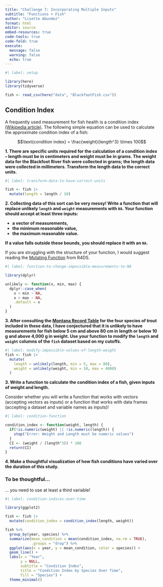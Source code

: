 ```yaml
---
title: "Challenge 7: Incorporating Multiple Inputs"
subtitle: "Functions + Fish"
author: "Lisette Abundez"
format: html
editor: source
embed-resources: true
code-tools: true
code-fold: true
execute: 
  message: false
  warning: false
  echo: true
---
```


```r
#| label: setup

library(here)
library(tidyverse)

fish <- read_csv(here("data", "BlackfootFish.csv"))
```

## Condition Index

A frequently used measurement for fish health is a condition index [(Wikipedia article)](https://en.wikipedia.org/wiki/Condition_index_in_fish). The following
simple equation can be used to calculate the approximate condition index of a
fish:

$$\text{condition index} = \frac{weight}{length^3} \times 100$$

**1. There are specific units required for the calculation of a condition index -- length must be in centimeters and weight must be in grams. The weight data for the Blackfoot River fish were collected in grams; the length data were collected in millimeters. Transform the length data to the correct units.**

```r
#| label: transform-data-to-have-correct-units

fish <- fish |>
  mutate(length = length / 10)

```

**2. Collecting data of this sort can be very messy! Write a function that will replace unlikely `length` and `weight` measurements with `NA`. Your function should accept at least three inputs:**

+ **a vector of measurements,**
+ **the minimum reasonable value,**
+ **the maximum reasonable value.**

**If a value falls outside these bounds, you should replace it with an `NA`.**

::: callout-tip
If you are struggling with the structure of your function, I would suggest reading the [Mutating Function](https://r4ds.hadley.nz/functions.html#mutate-functions) from R4DS.
:::

```r
#| label: function-to-change-impossible-measurements-to-NA

library(dplyr)

unlikely <- function(x, min, max) {
  dplyr::case_when(
    x < min ~ NA,  
    x > max ~ NA,  
    .default = x          
  )
}
```

**3. After consulting the [Montana Record Table](https://fwp.mt.gov/fish/anglingData/records) for the four species of trout included in these data, I have conjectured that it is unlikely to have measurements for fish below 5 cm and above 80 cm in length or below 10 g and above 4,000 g in weight. Use your function to modify the `length` and `weight` columns of the `fish` dataset based on my cutoffs.**

```r
#| label: modify-impossible-values-of-length-weight
fish <- fish |>
  mutate(
    length = unlikely(length, min = 5, max = 80),
    weight = unlikely(weight, min = 10, max = 4000)
  )
```

**3. Write a function to calculate the condition index of a fish, given inputs of weight and length.**

::: callout-warning
Consider whether you will write a function that works with vectors (accepting
vectors as inputs) or a function that works with data frames (accepting a 
dataset and variable names as inputs)!
:::

```r
#| label: condition-function

condition_index <- function(weight, length) {
  if(!is.numeric(weight) || !is.numeric(length)) {
    stop("Error: Weight and Length must be numeric values")
  }
  CI <- (weight / (length^3)) * 100
  return(CI)
}
```

**4. Make a thoughtful visualization of how fish conditions have varied over the duration of this study.**

::: callout-warning
### To be thoughtful...

... you need to use at least a third variable!
:::

```r
#| label: condition-indices-over-time

library(ggplot2)

fish <- fish |>
  mutate(condition_index = condition_index(length, weight)) 

fish %>% 
  group_by(year, species) %>% 
  summarize(mean_condition = mean(condition_index, na.rm = TRUE), 
            .groups = "drop") %>% 
  ggplot(aes(x = year, y = mean_condition, color = species)) +
  geom_line() +    
  labs(x = "Year",
       y = NULL,
       subtitle = "Condition Index",
       title = "Condition Index by Species Over Time",
       fill = "Species") +
  theme_minimal()

```
